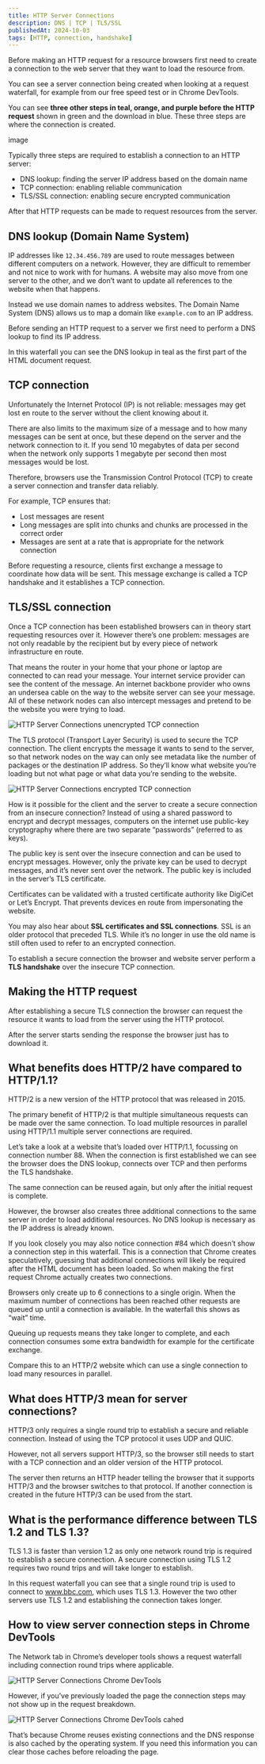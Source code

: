 ```yaml
---
title: HTTP Server Connections
description: DNS | TCP | TLS/SSL
publishedAt: 2024-10-03
tags: [HTTP, connection, handshake]
---
```


Before making an HTTP request for a resource browsers first need to create a connection to the web server that they want to load the resource from.

You can see a server connection being created when looking at a request waterfall, for example from our free speed test or in Chrome DevTools.

You can see **three other steps in teal, orange, and purple before the HTTP request** shown in green and the download in blue. These three steps are where the connection is created.

image

Typically three steps are required to establish a connection to an HTTP server:

- DNS lookup: finding the server IP address based on the domain name
- TCP connection: enabling reliable communication
- TLS/SSL connection: enabling secure encrypted communication

After that HTTP requests can be made to request resources from the server.

## DNS lookup (Domain Name System)

IP addresses like `12.34.456.789` are used to route messages between different computers on a network. However, they are difficult to remember and not nice to work with for humans. A website may also move from one server to the other, and we don’t want to update all references to the website when that happens.

Instead we use domain names to address websites. The Domain Name System (DNS) allows us to map a domain like `example.com` to an IP address.

Before sending an HTTP request to a server we first need to perform a DNS lookup to find its IP address.

In this waterfall you can see the DNS lookup in teal as the first part of the HTML document request.

## TCP connection

Unfortunately the Internet Protocol (IP) is not reliable: messages may get lost en route to the server without the client knowing about it.

There are also limits to the maximum size of a message and to how many messages can be sent at once, but these depend on the server and the network connection to it. If you send 10 megabytes of data per second when the network only supports 1 megabyte per second then most messages would be lost.

Therefore, browsers use the Transmission Control Protocol (TCP) to create a server connection and transfer data reliably.

For example, TCP ensures that:

- Lost messages are resent
- Long messages are split into chunks and chunks are processed in the correct order
- Messages are sent at a rate that is appropriate for the network connection

Before requesting a resource, clients first exchange a message to coordinate how data will be sent. This message exchange is called a TCP handshake and it establishes a TCP connection.

## TLS/SSL connection

Once a TCP connection has been established browsers can in theory start requesting resources over it. However there’s one problem: messages are not only readable by the recipient but by every piece of network infrastructure en route.

That means the router in your home that your phone or laptop are connected to can read your message. Your internet service provider can see the content of the message. An internet backbone provider who owns an undersea cable on the way to the website server can see your message. All of these network nodes can also intercept messages and pretend to be the website you were trying to load.

<img
  src="/static/images/guides/HTTP-Server-Connections-unencrypted-TCP-connection.png"
  alt="HTTP Server Connections unencrypted TCP connection"
  className="my-6"
/>

The TLS protocol (Transport Layer Security) is used to secure the TCP connection. The client encrypts the message it wants to send to the server, so that network nodes on the way can only see metadata like the number of packages or the destination IP address. So they’ll know what website you’re loading but not what page or what data you’re sending to the website.

<img
  src="/static/images/guides/HTTP-Server-Connections-encrypted-TCP-connection.png"
  alt="HTTP Server Connections encrypted TCP connection"
  className="my-6"
/>

How is it possible for the client and the server to create a secure connection from an insecure connection? Instead of using a shared password to encrypt and decrypt messages, computers on the internet use public-key cryptography where there are two separate “passwords” (referred to as keys).

The public key is sent over the insecure connection and can be used to encrypt messages. However, only the private key can be used to decrypt messages, and it’s never sent over the network. The public key is included in the server’s TLS certificate.

Certificates can be validated with a trusted certificate authority like DigiCet or Let’s Encrypt. That prevents devices en route from impersonating the website.

You may also hear about **SSL certificates and SSL connections**. SSL is an older protocol that preceded TLS. While it’s no longer in use the old name is still often used to refer to an encrypted connection.

To establish a secure connection the browser and website server perform a **TLS handshake** over the insecure TCP connection.

## Making the HTTP request

After establishing a secure TLS connection the browser can request the resource it wants to load from the server using the HTTP protocol.

After the server starts sending the response the browser just has to download it.

## What benefits does HTTP/2 have compared to HTTP/1.1?

HTTP/2 is a new version of the HTTP protocol that was released in 2015.

The primary benefit of HTTP/2 is that multiple simultaneous requests can be made over the same connection. To load multiple resources in parallel using HTTP/1.1 multiple server connections are required.

Let’s take a look at a website that’s loaded over HTTP/1.1, focussing on connection number 88. When the connection is first established we can see the browser does the DNS lookup, connects over TCP and then performs the TLS handshake.

The same connection can be reused again, but only after the initial request is complete.

However, the browser also creates three additional connections to the same server in order to load additional resources. No DNS lookup is necessary as the IP address is already known.

If you look closely you may also notice connection #84 which doesn’t show a connection step in this waterfall. This is a connection that Chrome creates speculatively, guessing that additional connections will likely be required after the HTML document has been loaded. So when making the first request Chrome actually creates two connections.

Browsers only create up to 6 connections to a single origin. When the maximum number of connections has been reached other requests are queued up until a connection is available. In the waterfall this shows as “wait” time.

Queuing up requests means they take longer to complete, and each connection consumes some extra bandwidth for example for the certificate exchange.

Compare this to an HTTP/2 website which can use a single connection to load many resources in parallel.

## What does HTTP/3 mean for server connections?

HTTP/3 only requires a single round trip to establish a secure and reliable connection. Instead of using the TCP protocol it uses UDP and QUIC.

However, not all servers support HTTP/3, so the browser still needs to start with a TCP connection and an older version of the HTTP protocol.

The server then returns an HTTP header telling the browser that it supports HTTP/3 and the browser switches to that protocol. If another connection is created in the future HTTP/3 can be used from the start.

## What is the performance difference between TLS 1.2 and TLS 1.3?

TLS 1.3 is faster than version 1.2 as only one network round trip is required to establish a secure connection. A secure connection using TLS 1.2 requires two round trips and will take longer to establish.

In this request waterfall you can see that a single round trip is used to connect to www.bbc.com, which uses TLS 1.3. However the two other servers use TLS 1.2 and establishing the connection takes longer.

## How to view server connection steps in Chrome DevTools

The Network tab in Chrome’s developer tools shows a request waterfall including connection round trips where applicable.

<img
  src="/static/images/guides/HTTP-Server-Connections-Chrome-DevTools.png"
  alt="HTTP Server Connections Chrome DevTools"
  className="my-6"
/>

However, if you’ve previously loaded the page the connection steps may not show up in the request breakdown.

<img
  src="/static/images/guides/HTTP-Server-Connections-Chrome-DevTools-cahed.png"
  alt="HTTP Server Connections Chrome DevTools cahed"
  className="my-6"
/>

That’s because Chrome reuses existing connections and the DNS response is also cached by the operating system. If you need this information you can clear those caches before reloading the page.
